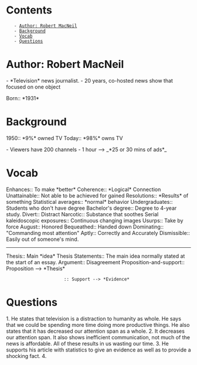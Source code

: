 = Contents =
    - [[#Author: Robert MacNeil|Author: Robert MacNeil]]
    - [[#Background|Background]]
    - [[#Vocab|Vocab]]
    - [[#Questions|Questions]]

= Author: Robert MacNeil =
- *Television* news journalist.
- 20 years, co-hosted news show that focused on one object

Born:: *1931*

= Background =
1950:: *9%* owned TV
Today:: *98%* owns TV

- Viewers have 200 channels
- 1 hour --> _*25 or 30 mins of ads*_

= Vocab =
Enhances:: To make *better*
Coherence:: *Logical* Connection
Unattainable:: Not able to be achieved for gained
Resolutions:: *Results* of something
Statistical averages:: *normal* behavior
Undergraduates:: Students who don't have degree
Bachelor's degree:: Degree to 4-year study.
Divert:: Distract
Narcotic:: Substance that soothes
Serial kaleidoscopic exposures:: Continuous changing images
Usurps:: Take by force
August:: Honored
Bequeathed:: Handed down
Dominating:: "Commanding most attention"
Aptly:: Correctly and Accurately
Dismissible:: Easily out of someone's mind.


----
Thesis:: Main *idea*
Thesis Statements:: The main idea normally stated at the start of an essay.
Argument:: Disagreement
Proposition-and-support:: Proposition --> *Thesis*
                       :: Support --> *Evidence*

= Questions =
1. He states that television is a distraction to humanity as whole. He says that we could be spending more time doing more productive things. He also states that it has decreased our attention span as a whole.
2. It decreases our attention span. It also shows inefficient communication, not much of the news is affordable. All of these results in us wasting our time.
3. He supports his article with statistics to give an evidence as well as to provide a shocking fact.
4. 
